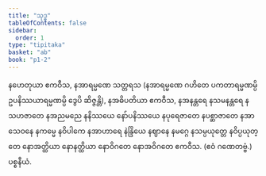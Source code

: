 ```yaml
---
title: "သုဒ္ဓ"
tableOfContents: false
sidebar:
  order: 1
type: "tipitaka"
basket: "ab"
book: "p1-2"
---
```



<DynamicBreadcrumb />

<Division number="54" book="p1-2" e="ch" v="37" p="403">

<Paragraph number="2588" book="p1-2">
နဟေတုယာ ဧကဝီသ, နအာရမ္မဏေ သတ္တရသ (နအာရမ္မဏေ ဂဟိတေ ပကတာရမ္မဏမ္ပိ ဥပနိဿယာရမ္မဏမ္ပိ ဒွေပိ ဆိဇ္ဇန္တိ), နအဓိပတိယာ ဧကဝီသ, နအနန္တရေ နသမနန္တရေ နသဟဇာတေ နအညမညေ နနိဿယေ နော်ပနိဿယေ နပုရေဇာတေ နပစ္ဆာဇာတေ နအာသေဝနေ နကမ္မေ နဝိပါကေ နအာဟာရေ နဲန္ဒြိယေ နဈာနေ နမဂ္ဂေ နသမ္ပယုတ္တေ နဝိပ္ပယုတ္တေ နောအတ္ထိယာ နောနတ္ထိယာ နောဝိဂတေ နောအဝိဂတေ ဧကဝီသ. (ဧဝံ ဂဏေတဗ္ဗံ.)

</Paragraph>
</Division>

<Paragraph number="2589" type="center" book="p1-2">
ပစ္စနီယံ.
</Paragraph>